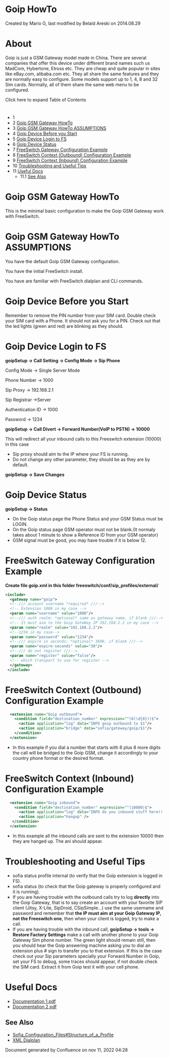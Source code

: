
# Goip HowTo 

 Created by  Mario G, last modified by  Belaid Areski on 2014.08.29

# About

Goip is just a GSM Gateway model made in China. There are several companies that offer this device under different brand names such us MadCom, Hybertone, Etross etc. They are cheap and quite popular in sites like eBay.com, alibaba.com etc. They all share the same features and they are normally easy to configure. Some models support up to 1, 4, 8 and 32 Sim cards. Normally, all of them share the same web menu to be configured.

Click here to expand Table of Contents

# 

* 1 [](#about)
* 2 [Goip GSM Gateway HowTo](#goip-gsm-gateway-howto)
* 3 [Goip GSM Gateway HowTo ASSUMPTIONS](#goip-gsm-gateway-howto-assumptions)
* 4 [Goip Device Before you Start](#goip-device-before-you-start)
* 5 [Goip Device Login to FS](#goip-device-login-to-fs)
* 6 [Goip Device Status](#goip-device-status)
* 7 [FreeSwitch Gateway Configuration Example](#freeswitch-gateway-configuration-example)
* 8 [FreeSwitch Context (Outbound) Configuration Example](#freeswitch-context-outbound-configuration-example)
* 9 [FreeSwitch Context (Inbound) Configuration Example](#freeswitch-context-inbound-configuration-example)
* 10 [Troubleshooting and Useful Tips](#troubleshooting-and-useful-tips)
* 11 [Useful Docs](#useful-docs)  
   * 11.1 [See Also](#see-also)

# Goip GSM Gateway HowTo

This is the minimal basic configuration to make the Goip GSM Gateway work with FreeSwitch. 

# Goip GSM Gateway HowTo ASSUMPTIONS

You have the default Goip GSM Gateway configuration.

You have the initial FreeSwitch install.

You have are familiar with FreeSwitch dialplan and CLI commands.

# Goip Device Before you Start

Remember to remove the PIN number from your SIM card. Double check your SIM card with a Phone. It should not ask you for a PIN. Check out that the led lights (green and red) are blinking as they should.

# Goip Device Login to FS

**goipSetup -> Call Setting -> Config Mode -> Sip Phone**

Config Mode -> Single Server Mode

Phone Number -> 1000

Sip Proxy -> 192.168.2.1

Sip Registrar ->Server

Authentication ID -> 1000

Password -> 1234

**goipSetup -> Call Divert -> Forward Number(VoIP to PSTN) -> 10000**

This will redirect all your inbound calls to this Freeswitch extension (10000) in this case

* Sip proxy should aim to the IP where your FS is running.
* Do not change any other parameter, they should be as they are by default.

**goipSetup -> Save Changes**

# Goip Device Status

**goipSetup -> Status**

* On the Goip status page the Phone Status and your GSM Status must be LOGIN.
* On the Goip status page GSM operator must not be blank.(It normaly takes about 1 minute to show a Reference ID from your GSM operator)
* GSM signal must be good, you may have trouble if it is below 12.

# FreeSwitch Gateway Configuration Example

**Create file goip.xml in this folder freeswitch/conf/sip\_profiles/external/**

```xml
<include>
  <gateway name="goip">
  <!--/// account username *required* ///-->
  <!-- Extension 1000 in my case -->
  <param name="username" value="1000"/>
  <!--/// auth realm: *optional* same as gateway name, if blank ///-->
  <!-- It must aim to the Goip GateWay IP 192.168.2.2 in my case -->
  <param name="realm" value="192.168.2.2"/>
  <!--1234 in my case-->
  <param name="password" value="1234"/> 
  <!--/// expire in seconds: *optional* 3600, if blank ///-->
  <param name="expire-seconds" value="30"/>
  <!--/// do not register ///-->
  <param name="register" value="false"/>
  <!-- which transport to use for register -->
  </gateway>
 </include>
```

# FreeSwitch Context (Outbound) Configuration Example

```xml
  <extension name="Goip outbound">
    <condition field="destination_number" expression="^(6(\d{8}))$">
      <action application="log" data="INFO goip outbound to $1"/>
      <action application="bridge" data="sofia/gateway/goip/$1"/>
    </condition>
  </extension>
```

* In this example if you dial a number that starts with 6 plus 8 more digits the call will be bridged to the Goip GSM, change it accordingly to your country phone format or the desired format.

# FreeSwitch Context (Inbound) Configuration Example

```xml
  <extension name="Goip inbound">
    <condition field="destination_number" expression="^(10000)$">
      <action application="log" data="INFO do you inbound stuff here!!!!! ani --${ani} "/>
      <action application="hangup" />
   </condition>
  </extension>
```

* In this example all the inbound calls are sent to the extension 10000 then they are hanged up. The ani should appear.

# Troubleshooting and Useful Tips

* sofia status profile internal (to verify that the Goip extension is logged in FS).
* sofia status (to check that the Goip gateway is properly configured and it is running).
* If you are having trouble with the outbound calls try to log **directly** into the Goip Gateway, that is to say create an account with your favorite SIP client (Jitsy, X-Lite, SipDroid, CSipSimple...) use the same username and password and remember that **the IP must aim at your Goip Gateway IP, not the Freeswitch one**, then when your client is logged, try to make a call.
* If you are having trouble with the inbound call, **goipSetup -> tools -> Restore Factory Settings** make a call with another phone to your Goip Gateway Sim phone number. The green light should remain still, then you should hear the Goip answering machine asking you to dial an extension plus # sign to transfer you to that extension. If this is the case check out your Sip parameters specially your Forward Number in Goip, set your FS to debug, some traces should appear, if not double check the SIM card. Extract it from Goip test it with your cell phone.

# Useful Docs

* [Documentation 1 pdf](http://goip.com.ua/download/goip-series-manual.pdf)
* [Documentation 2 pdf](http://www.justtech.co.nz/manuals/goIP%5Fr1.2.pdf)

## See Also

* [Sofia\_Configuration\_Files#Structure\_of\_a\_Profile](http://wiki.freeswitch.org/wiki/Sofia%5FConfiguration%5FFiles#Structure%5Fof%5Fa%5FProfile)
* [XML Dialplan](../../Dialplan/XML-Dialplan/index.mdx#why)

Document generated by Confluence on nov 11, 2022 04:28
